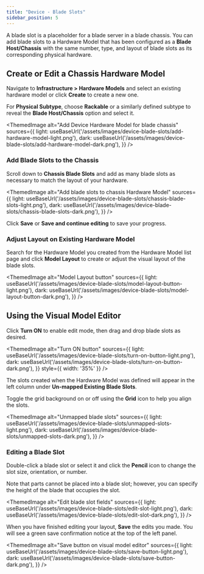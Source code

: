 ```yaml
---
title: "Device - Blade Slots"
sidebar_position: 5
---
```



A blade slot is a placeholder for a blade server in a blade chassis. You can add blade slots to a Hardware Model that has been configured as a **Blade Host/Chassis** with the same number, type, and layout of blade slots as its corresponding physical hardware.

## Create or Edit a Chassis Hardware Model 

Navigate to **Infrastructure > Hardware Models** and select an existing hardware model or click **Create** to create a new one.

For **Physical Subtype**, choose **Rackable** or a similarly defined subtype to reveal the **Blade Host/Chassis** option and select it.

<ThemedImage
  alt="Add Device Hardware Model for blade chassis"
  sources={{
    light: useBaseUrl('/assets/images/device-blade-slots/add-hardware-model-light.png'),
    dark: useBaseUrl('/assets/images/device-blade-slots/add-hardware-model-dark.png'),
  }}
/>

### Add Blade Slots to the Chassis

Scroll down to **Chassis Blade Slots** and add as many blade slots as necessary to match the layout of your hardware. 

<ThemedImage
  alt="Add blade slots to chassis Hardware Model"
  sources={{
    light: useBaseUrl('/assets/images/device-blade-slots/chassis-blade-slots-light.png'),
    dark: useBaseUrl('/assets/images/device-blade-slots/chassis-blade-slots-dark.png'),
  }}
/>

Click **Save** or **Save and continue editing** to save your progress. 

### Adjust Layout on Existing Hardware Model

Search for the Hardware Model you created from the Hardware Model list page and click **Model Layout** to create or adjust the visual layout of the blade slots.

<ThemedImage
  alt="Model Layout button"
  sources={{
    light: useBaseUrl('/assets/images/device-blade-slots/model-layout-button-light.png'),
    dark: useBaseUrl('/assets/images/device-blade-slots/model-layout-button-dark.png'),
  }}
/>

## Using the Visual Model Editor

Click **Turn ON** to enable edit mode, then drag and drop blade slots as desired. 

<ThemedImage
  alt="Turn ON button"
  sources={{
    light: useBaseUrl('/assets/images/device-blade-slots/turn-on-button-light.png'),
    dark: useBaseUrl('/assets/images/device-blade-slots/turn-on-button-dark.png'),
  }}
  style={{ width: '35%' }} 
/>

The slots created when the Hardware Model was defined will appear in the left column under **Un-mapped Existing Blade Slots**.

Toggle the grid background on or off using the **Grid** icon to help you align the slots.

<ThemedImage
  alt="Unmapped blade slots"
  sources={{
    light: useBaseUrl('/assets/images/device-blade-slots/unmapped-slots-light.png'),
    dark: useBaseUrl('/assets/images/device-blade-slots/unmapped-slots-dark.png'),
  }}
/>

### Editing a Blade Slot

Double-click a blade slot or select it and click the **Pencil** icon to change the slot size, orientation, or number. 

Note that parts cannot be placed into a blade slot; however, you can specify the height of the blade that occupies the slot.

<ThemedImage
  alt="Edit blade slot fields"
  sources={{
    light: useBaseUrl('/assets/images/device-blade-slots/edit-slot-light.png'),
    dark: useBaseUrl('/assets/images/device-blade-slots/edit-slot-dark.png'),
  }}
/>

When you have finished editing your layout, **Save** the edits you made. You will see a green save confirmation notice at the top of the left panel. 

<ThemedImage
  alt="Save button on visual model editor"
  sources={{
    light: useBaseUrl('/assets/images/device-blade-slots/save-button-light.png'),
    dark: useBaseUrl('/assets/images/device-blade-slots/save-button-dark.png'),
  }}
/>
